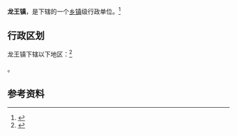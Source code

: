 {{中国乡级行政区|42/06/07/100/000}}

'''龙王镇'''，是{{PRC admin/fullname|42/06/07/100/000|3}}下辖的一个[[乡镇|乡镇]]级行政单位。<ref>{{PRC admin/ref sgc|{{PRC admin/parent|42/06/07/100/000}}}}</ref>

== 行政区划 ==

龙王镇下辖以下地区：<ref>{{PRC admin/ref sgc|42/06/07/100/000}}</ref>

{{PRC admin/children|42/06/07/100/000}}。

== 参考资料 ==

{{reflist}}

{{行政区划小作品}}
{{PRC admin/navcat|42/06/07/100/000}}